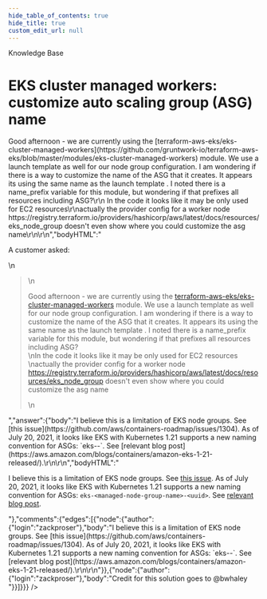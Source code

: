 ```yaml
---
hide_table_of_contents: true
hide_title: true
custom_edit_url: null
---
```



<CenterLayout>
<span class="title">Knowledge Base</span>
<h1>EKS cluster managed workers: customize auto scaling group (ASG) name</h1>
<GitHub json={{"id":"D_kwDOF8slf84AOeI1","number":131,"author":{"login":"zackproser"},"title":"EKS cluster managed workers: customize auto scaling group (ASG) name","body":"A customer asked: \r\n> Good afternoon - we are currently using the [terraform-aws-eks/eks-cluster-managed-workers](https://github.com/gruntwork-io/terraform-aws-eks/blob/master/modules/eks-cluster-managed-workers) module. We use a launch template as well for our node group configuration. I am wondering if there is a way to customize the name of the ASG that it creates. It appears its using the same name as the launch template . I noted there is a name_prefix variable for this module, but wondering if that prefixes all resources including ASG?\r\n In the code it looks like it may be only used for EC2 resources\r\nactually the provider config for a worker node https://registry.terraform.io/providers/hashicorp/aws/latest/docs/resources/eks_node_group doesn't even show where you could customize the asg name\r\n\r\n","bodyHTML":"<p dir=\"auto\">A customer asked:</p>\n<blockquote>\n<p dir=\"auto\">Good afternoon - we are currently using the <a href=\"https://github.com/gruntwork-io/terraform-aws-eks/blob/master/modules/eks-cluster-managed-workers\">terraform-aws-eks/eks-cluster-managed-workers</a> module. We use a launch template as well for our node group configuration. I am wondering if there is a way to customize the name of the ASG that it creates. It appears its using the same name as the launch template . I noted there is a name_prefix variable for this module, but wondering if that prefixes all resources including ASG?<br>\nIn the code it looks like it may be only used for EC2 resources<br>\nactually the provider config for a worker node <a href=\"https://registry.terraform.io/providers/hashicorp/aws/latest/docs/resources/eks_node_group\" rel=\"nofollow\">https://registry.terraform.io/providers/hashicorp/aws/latest/docs/resources/eks_node_group</a> doesn't even show where you could customize the asg name</p>\n</blockquote>","answer":{"body":"I believe this is a limitation of EKS node groups. See [this issue](https://github.com/aws/containers-roadmap/issues/1304). As of July 20, 2021, it looks like EKS with Kubernetes 1.21 supports a new naming convention for ASGs: `eks-<managed-node-group-name>-<uuid>`. See [relevant blog post](https://aws.amazon.com/blogs/containers/amazon-eks-1-21-released/).\r\n\r\n","bodyHTML":"<p dir=\"auto\">I believe this is a limitation of EKS node groups. See <a href=\"https://github.com/aws/containers-roadmap/issues/1304\" data-hovercard-type=\"issue\" data-hovercard-url=\"/aws/containers-roadmap/issues/1304/hovercard\">this issue</a>. As of July 20, 2021, it looks like EKS with Kubernetes 1.21 supports a new naming convention for ASGs: <code class=\"notranslate\">eks-&lt;managed-node-group-name&gt;-&lt;uuid&gt;</code>. See <a href=\"https://aws.amazon.com/blogs/containers/amazon-eks-1-21-released/\" rel=\"nofollow\">relevant blog post</a>.</p>"},"comments":{"edges":[{"node":{"author":{"login":"zackproser"},"body":"I believe this is a limitation of EKS node groups. See [this issue](https://github.com/aws/containers-roadmap/issues/1304). As of July 20, 2021, it looks like EKS with Kubernetes 1.21 supports a new naming convention for ASGs: `eks-<managed-node-group-name>-<uuid>`. See [relevant blog post](https://aws.amazon.com/blogs/containers/amazon-eks-1-21-released/).\r\n\r\n"}},{"node":{"author":{"login":"zackproser"},"body":"Credit for this solution goes to @bwhaley "}}]}}} />

</CenterLayout>
  

<!-- ##DOCS-SOURCER-START
{
  "sourcePlugin": "github-discussions",
  "hash": "48e16ef69c88cd28cbc551a4c23bc0a9"
}
##DOCS-SOURCER-END -->
